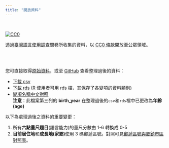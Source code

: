```yaml
---
title: "開放資料"
---
```


<br>

<a rel="license" href="http://creativecommons.org/publicdomain/zero/1.0/">
<img src="http://i.creativecommons.org/p/zero/1.0/88x31.png" style="border-style: none;" alt="CC0" /></a>

透過[臺灣語言使用調查](https://docs.google.com/forms/d/e/1FAIpQLSeCZpWjEEcK7sE7qBoO8BIem3M79iz5NB-7FIcaGgvytakQ2A/viewform?usp=sf_link)問卷所收集的資料，以 [CC0 條款](https://creativecommons.org/publicdomain/zero/1.0/deed.zh_TW)開放至公眾領域。

<br><br>

您可直接取得[原始資料](https://docs.google.com/spreadsheets/d/1JM9eqIiWt4uTa7CXKdYsSyXJIPKTpk_fVGSdK0O4gys/edit?usp=sharing)，或至 [GitHub](https://github.com/twLangSurvey/main/tree/gh-pages/data/) 查看整理過後的資料：

- [下載 csv](https://minhaskamal.github.io/DownGit/#/home?url=https://github.com/twLangSurvey/main/tree/gh-pages/data/survey.csv)
- [下載 rds](https://minhaskamal.github.io/DownGit/#/home?url=https://github.com/twLangSurvey/main/tree/gh-pages/data/survey.rds) (R 使用者可用 rds 檔，其保存了各變項的資料類別)
- [變項名稱中文對照](https://docs.google.com/spreadsheets/d/1NbalBJPAPIzGwpVDI9fTf0q8GpCBWhVep_9aD5uQKy4/edit?usp=sharing)  
**注意**：此檔案第三列的 **birth_year** 在整理過後的`csv`和`rds`檔中已更改為**年齡(age)**

以下為處理過後之資料的重要變更：

1. 所有**六點量尺題目**(語言能力)的量尺分數由 1-6 轉換成 0-5
2. **目前居住地**和**成長地(家鄉)**使用 3 碼郵遞區號。對照可見[郵遞區號與鄉鎮市區對照表](https://github.com/twLangSurvey/main/tree/master/rscript/data/zipcode_towncode.csv)。



<br><br><br><br><br><br><br><br>